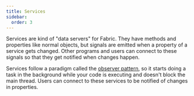 ```yaml
---
title: Services
sidebar:
  order: 3
---
```


Services are kind of "data servers" for Fabric. They have methods and properties like normal objects, but signals are emitted when a property of a service gets changed. Other programs and users can connect to these signals so that they get notified when changes happen.

Services follow a paradigm called the [observer pattern](https://en.wikipedia.org/wiki/Observer_pattern), so it starts doing a task in the background while your code is executing and doesn't block the main thread. Users can connect to these services to be notified of changes in properties.
